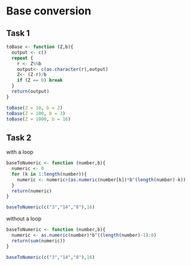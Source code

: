 Base conversion
========================================================
## Task 1
```r
toBase <- function (Z,b){
  output <- c()
  repeat {
    r <- Z%%b
    output<- c(as.character(r),output)
    Z<- (Z-r)/b
    if (Z == 0) break
  }
  return(output)
}
```
```r
toBase(Z = 10, b = 2)
toBase(Z = 100, b = 3)
toBase(Z = 1000, b = 16)
```
## Task 2
with a loop
```r
baseToNumeric <- function (number,b){
  numeric <- 0
  for (k in 1:length(number)){
    numeric <- numeric+(as.numeric(number[k])*b^(length(number)-k))
  }
  return(numeric)
}
```
```r
baseToNumeric(c("3","14","8"),16)
```
without a loop
```r
baseToNumeric <- function (number,b){
  numeric <- as.numeric(number)*b^((length(number)-1):0)
  return(sum(numeric))
}
```
```r
baseToNumeric(c("3","14","8"),16)
```